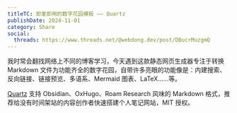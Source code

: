 ```yaml
---
titleTC: 即拿即用的数字花园模板 —— Quartz
publishDate: 2024-11-01
category: Share
social:
  threads: https://www.threads.net/@webdong.dev/post/DBucrMuzgmQ
---
```


我时常会翻找网络上不同的博客学习，今天遇到这款静态网页生成器专注于转换 Markdown 文件为功能齐全的数字花园，自带许多亮眼的功能像是：内建搜索、反向链接、链接预览、多语系、Mermaid 图表、LaTeX……等。

[Quartz](https://quartz.jzhao.xyz/) 支持 Obsidian、OxHugo、Roam Research 风味的 Markdown 格式，推荐给没有时间架站的内容创作者快速搭建个人笔记网站，MIT 授权。

